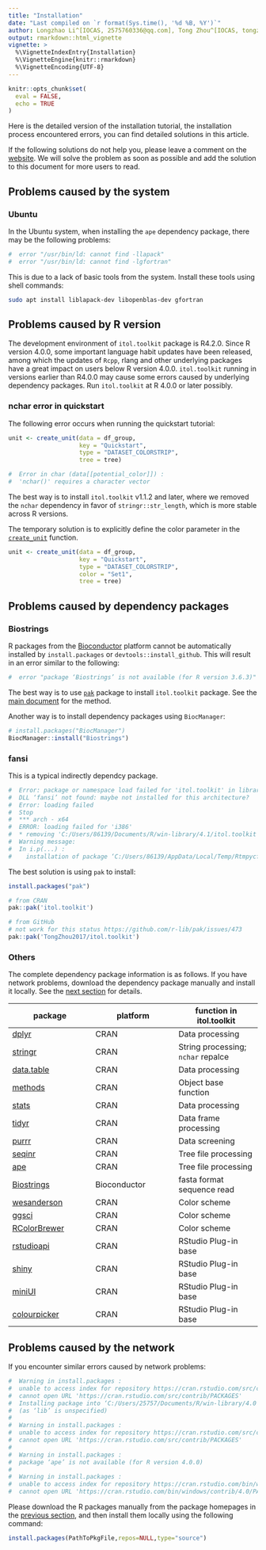 ```yaml
---
title: "Installation"
date: "Last compiled on `r format(Sys.time(), '%d %B, %Y')`"
author: Longzhao Li^[IOCAS, 2575760336@qq.com], Tong Zhou^[IOCAS, tongzhou2017@gmail.com]
output: rmarkdown::html_vignette
vignette: >
  %\VignetteIndexEntry{Installation}
  %\VignetteEngine{knitr::rmarkdown}
  %\VignetteEncoding{UTF-8}
---
```


```r
knitr::opts_chunk$set(
  eval = FALSE,
  echo = TRUE
)
```


Here is the detailed version of the installation tutorial, the installation process encountered errors, you can find detailed solutions in this article.

If the following solutions do not help you, please leave a comment on the [website](https://github.com/TongZhou2017/itol.toolkit/issues). We will solve the problem as soon as possible and add the solution to this document for more users to read.

## Problems caused by the system

### Ubuntu

In the Ubuntu system, when installing the `ape` dependency package, there may be the following problems:

```r
#  error "/usr/bin/ld: cannot find -llapack"
#  error "/usr/bin/ld: cannot find -lgfortran"
```

This is due to a lack of basic tools from the system. Install these tools using shell commands:

```bash
sudo apt install liblapack-dev libopenblas-dev gfortran
```

## Problems caused by R version

The development environment of `itol.toolkit` package is R4.2.0. Since R version 4.0.0, some important language habit updates have been released, among which the updates of `Rcpp`, rlang and other underlying packages have a great impact on users below R version 4.0.0. `itol.toolkit` running in versions earlier than R4.0.0 may cause some errors caused by underlying dependency packages. Run `itol.toolkit` at R 4.0.0 or later possibly.

### nchar error in quickstart

The following error occurs when running the quickstart tutorial:

```r
unit <- create_unit(data = df_group,  
                    key = "Quickstart",  
                    type = "DATASET_COLORSTRIP",  
                    tree = tree)

#  Error in char (data[[potential_color]]) :
#  'nchar()' requires a character vector
```



The best way is to install `itol.toolkit` v1.1.2 and later, where we removed the `nchar` dependency in favor of `stringr::str_length`, which is more stable across R versions.

The temporary solution is to explicitly define the color parameter in the [`create_unit`](https://tongzhou2017.github.io/itol.toolkit/reference/create_unit.html) function.
```r
unit <- create_unit(data = df_group,  
                    key = "Quickstart",  
                    type = "DATASET_COLORSTRIP",  
                    color = "Set1",
                    tree = tree)
```


## Problems caused by dependency packages

### Biostrings

R packages from the [Bioconductor](https://www.bioconductor.org/) platform cannot be automatically installed by `install.packages` or `devtools::install_github`. This will result in an error similar to the following:

```r
#  error "package ‘Biostrings’ is not available (for R version 3.6.3)"
```

The best way is to use [`pak`](https://github.com/r-lib/pak) package to install `itol.toolkit` package. See the [main document](https://tongzhou2017.github.io/itol.toolkit/index.html#installation) for the method.

Another way is to install dependency packages using `BiocManager`:

```r
# install.packages("BiocManager")
BiocManager::install("Biostrings")
```

### fansi

This is a typical indirectly dependcy package.

```r
#  Error: package or namespace load failed for 'itol.toolkit' in library.dynam(lib, package, package.lib):
#  DLL ‘fansi’ not found: maybe not installed for this architecture?
#  Error: loading failed
#  Stop
#  *** arch - x64
#  ERROR: loading failed for 'i386'
#  * removing 'C:/Users/86139/Documents/R/win-library/4.1/itol.toolkit'
#  Warning message:
#  In i.p(...) :
#    installation of package ‘C:/Users/86139/AppData/Local/Temp/Rtmpycftoi/file45b02cc43b42/itol.toolkit_1.1.2.tar.gz’ had non-zero exit status
```

The best solution is using `pak` to install:

```r
install.packages("pak")

# from CRAN
pak::pak('itol.toolkit')

# from GitHub
# not work for this status https://github.com/r-lib/pak/issues/473
pak::pak('TongZhou2017/itol.toolkit') 
```

### Others

The complete dependency package information is as follows. If you have network problems, download the dependency package manually and install it locally. See the [next section](https://tongzhou2017.github.io/itol.toolkit/articles/Installation.html#problems-caused-by-the-network) for details.

| package | platform | function in itol.toolkit |
| --- | --- | --- |
| [dplyr](https://cran.r-project.org/web/packages/dplyr/index.html) | CRAN | Data processing |
| [stringr](https://cran.r-project.org/web/packages/stringr/index.html) | CRAN | String processing; `nchar` repalce |
| [data.table](https://cran.r-project.org/web/packages/data.table/index.html) | CRAN | Data processing |
| [methods](https://www.rdocumentation.org/packages/methods/versions/3.6.2) | CRAN | Object base function |
| [stats](https://www.rdocumentation.org/packages/stats/versions/3.6.2l) | CRAN | Data processing |
| [tidyr](https://www.rdocumentation.org/packages/tidyr/versions/1.3.0) | CRAN | Data frame processing |
| [purrr](https://www.rdocumentation.org/packages/purrr/versions/1.0.1) | CRAN | Data screening |
| [seqinr](https://www.rdocumentation.org/packages/seqinr/versions/4.2-23) | CRAN | Tree file processing |
| [ape](https://cran.r-project.org/web/packages/ape/) | CRAN | Tree file processing |
| [Biostrings](https://www.rdocumentation.org/packages/Biostrings/versions/2.40.2) | Bioconductor | fasta format sequence read |
| [wesanderson](https://www.rdocumentation.org/packages/wesanderson/versions/0.3.6) | CRAN | Color scheme |
| [ggsci](https://cran.r-project.org/web/packages/ggsci/index.html) | CRAN | Color scheme |
| [RColorBrewer](https://cran.r-project.org/web/packages/RColorBrewer/index.html) | CRAN | Color scheme |
| [rstudioapi](https://cran.r-project.org/web/packages/rstudioapi/index.html) | CRAN | RStudio Plug-in base |
| [shiny](https://cran.r-project.org/web/packages/shiny/) | CRAN | RStudio Plug-in base |
| [miniUI](https://cran.r-project.org/web/packages/miniUI/index.html) | CRAN | RStudio Plug-in base |
| [colourpicker](https://cran.r-project.org/web/packages/colourpicker/index.html) | CRAN | RStudio Plug-in base |

## Problems caused by the network

If you encounter similar errors caused by network problems:

```r
#  Warning in install.packages :
#  unable to access index for repository https://cran.rstudio.com/src/contrib:  
#  cannot open URL 'https://cran.rstudio.com/src/contrib/PACKAGES'  
#  Installing package into ‘C:/Users/25757/Documents/R/win-library/4.0’
#  (as ‘lib’ is unspecified)
#
#  Warning in install.packages :
#  unable to access index for repository https://cran.rstudio.com/src/contrib:  
#  cannot open URL 'https://cran.rstudio.com/src/contrib/PACKAGES'  
#
#  Warning in install.packages :
#  package ‘ape’ is not available (for R version 4.0.0)  
#
#  Warning in install.packages :
#  unable to access index for repository https://cran.rstudio.com/bin/windows/contrib/4.0:  
#  cannot open URL 'https://cran.rstudio.com/bin/windows/contrib/4.0/PACKAGES'
```

Please download the R packages manually from the package homepages in the [previous section](https://tongzhou2017.github.io/itol.toolkit/articles/Installation.html#problems-caused-by-dependency-packages), and then install them locally using the following command:
```r
install.packages(PathToPkgFile,repos=NULL,type="source")
```
